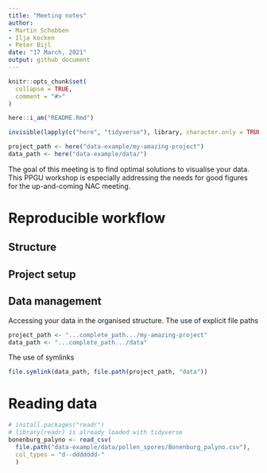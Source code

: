 ```yaml
---
title: "Meeting notes"
author:
- Martin Schobben
- Ilja Kocken
- Peter Bijl
date: "17 March, 2021"
output: github_document
---
```


<!-- README.md is generated from README.Rmd. Please edit that file -->

```r
knitr::opts_chunk$set(
  collapse = TRUE,
  comment = "#>"
)
```


```r
here::i_am("README.Rmd")
```


```r
invisible(lapply(c("here", "tidyverse"), library, character.only = TRUE))
```

```r
project_path <- here("data-example/my-amazing-project")
data_path <- here("data-example/data/")
```

The goal of this meeting is to find optimal solutions to visualise your data. This PPGU workshop is especially addressing the needs for good figures for the up-and-coming NAC meeting.

# Reproducible workflow

## Structure

## Project setup

## Data management

Accessing your data in the organised structure. The use of explicit file paths

```r
project_path <- "...complete_path.../my-amazing-project"
data_path <- "...complete_path.../data"
```

The use of symlinks

```r
file.symlink(data_path, file.path(project_path, "data"))
```

# Reading data

```r
# install.packages("readr")
# library(readr) is already loaded with tidyverse
bonenburg_palyno <- read_csv(
  file.path("data-example/data/pollen_spores/Bonenburg_palyno.csv"), 
  col_types = "d--ddddddd-"
  )
```
